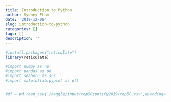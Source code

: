 ```yaml
---
title: Introduction to Python
author: Sydney Pham
date: '2019-12-09'
slug: introduction-to-python
categories: []
tags: []
description: ''
---
```


```r
#install.packages("reticulate")
library(reticulate)

```

```python
#import numpy as np
#import pandas as pd 
#import seaborn as sns
#import matplotlib.pyplot as plt



```

```python
#df = pd.read_csv('/kaggle/input/top50spotify2019/top50.csv',encoding='ISO-8859-1')



```

